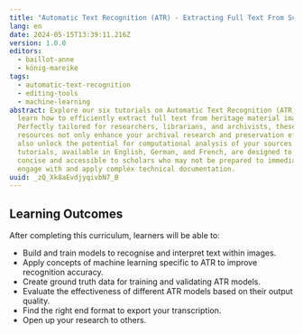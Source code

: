 ```yaml
---
title: "Automatic Text Recognition (ATR) - Extracting Full Text From Scanned Images "
lang: en
date: 2024-05-15T13:39:11.216Z
version: 1.0.0
editors:
  - baillot-anne
  - könig-mareike
tags:
  - automatic-text-recognition
  - editing-tools
  - machine-learning
abstract: Explore our six tutorials on Automatic Text Recognition (ATR) and
  learn how to efficiently extract full text from heritage material images.
  Perfectly tailored for researchers, librarians, and archivists, these
  resources not only enhance your archival research and preservation efforts but
  also unlock the potential for computational analysis of your sources. The
  tutorials, available in English, German, and French, are designed to be
  concise and accessible to scholars who may not be prepared to immediately
  engage with and apply complex technical documentation.
uuid: _zQ_Xk8aEvdjyqivbN7_B
---
```

## Learning Outcomes

After completing this curriculum, learners will be able to:

- Build and train models to recognise and interpret text within images.
- Apply concepts of machine learning specific to ATR to improve recognition accuracy.
- Create ground truth data for training and validating ATR models.
- Evaluate the effectiveness of different ATR models based on their output quality.
- Find the right end format to export your transcription.
- Open up your research to others.
